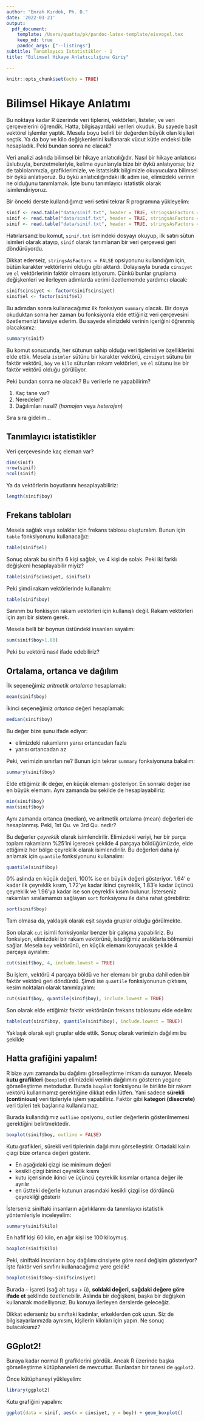 ```yaml
---
author: "Emrah Kırdök, Ph. D."
date: '2022-03-21'
output:
  pdf_document:
    template: /Users/quatta/pk/pandoc-latex-template/eisvogel.tex
    keep_md: true
    pandoc_args: ["--listings"]
subtitle: Tanımlayıcı İstatistikler - 1
title: "Bilimsel Hikaye Anlatıcılığına Giriş"

---
```


```r
knitr::opts_chunk$set(echo = TRUE)
```

# Bilimsel Hikaye Anlatımı

Bu noktaya kadar R üzerinde veri tiplerini, vektörleri, listeler, ve veri çerçevelerini öğrendik. Hatta, bilgisayardaki verileri okuduk. Bu sayede basit vektörel işlemler yaptık. Mesela boyu belirli bir değerden büyük olan kişileri seçtik. Ya da boy ve kilo değişkenlerini kullanarak vücut kütle endeksi bile hesapladık. Peki bundan sonra ne olacak?

Veri analizi aslında bilimsel bir hikaye anlatıcılığıdır. Nasıl bir hikaye anlatıcısı üslubuyla, benzetmeleriyle, kelime oyunlarıyla bize bir öykü anlatıyorsa; biz de tablolarımızla, grafiklerimizle, ve istatsisitk bilgimizle okuyuculara bilimsel bir öykü anlatıyoruz. Bu öykü anlatıcılığındaki ilk adım ise, elimizdeki verinin ne olduğunu tanımlamak. İşte bunu tanımlayıcı istatistik olarak isimlendiriyoruz.

Bir önceki derste kullandığımız veri setini tekrar R programına yükleyelim:

```r
sinif <- read.table("data/sinif.txt", header = TRUE, stringsAsFactors = FALSE)
sinif <- read.table("data/sinif.txt", header = TRUE, stringsAsFactors = FALSE)
sinif <- read.table("data/sinif.txt", header = TRUE, stringsAsFactors = FALSE)
```

Hatırlarsanız bu komut, `sinif.txt` ismindeki dosyayı okuyup, ilk satırı sütun isimleri olarak atayıp, `sinif` olarak tanımlanan bir veri çerçevesi geri döndürüyordu.

Dikkat ederseiz, `stringsAsFactors = FALSE` opsiyonunu kullandığım için, bütün karakter vektörlerini olduğu gibi aktardı. Dolayısıyla burada `cinsiyet` ve `el` vektörlerinin faktör olmasını istiyorum. Çünkü bunlar gruplama değişkenleri ve ilerleyen adımlarda verimi özetlememde yardımcı olacak:

```r
sinif$cinsiyet <- factor(sinif$cinsiyet)
sinif$el <- factor(sinif$el)
```

Bu adımdan sonra kullanacağımız ilk fonksiyon `summary` olacak. Bir dosya okuduktan sonra her zaman bu fonksiyonla elde ettiğiniz veri çerçevesini özetlemenizi tavsiye ederim. Bu sayede elinizdeki verinin içeriğini öğrenmiş olacaksınız:

```r
summary(sinif)
```

Bu komut sonucunda, her sütunun sahip olduğu veri tiplerini ve özelliklerini elde ettik. Mesela `isimler` sütünu bir karakter vektörü, `cinsiyet` sütunu bir faktör vektörü, `boy` ve `kilo` sütunları rakam vektörleri, ve `el` sütunu ise bir faktör vektörü olduğu görülüyor.

Peki bundan sonra ne olacak? Bu verilerle ne yapabilirim?

1. Kaç tane var?
2. Neredeler?
3. Dağılımları nasıl? (*homojen* veya *heterojen*)

Sıra sıra gidelim...

## Tanımlayıcı istatistikler

Veri çerçevesinde kaç eleman var?

```r
dim(sinif)
nrow(sinif)
ncol(sinif)
```

Ya da vektörlerin boyutlarını hesaplayabiliriz:

```r
length(sinif$boy)
```

## Frekans tabloları

Mesela sağlak veya solaklar için frekans tablosu oluşturalım. Bunun için `table` fonksiyonunu kullanacağız:

```r
table(sinif$el)
```

Sonuç olarak bu sinifta 6 kişi sağlak, ve 4 kişi de solak. Peki iki farklı değişkeni hesaplayabilir miyiz?

```r
table(sinif$cinsiyet, sinif$el)
```

Peki şimdi rakam vektörlerinde kullanalım:

```r
table(sinif$boy)
```

Sanırım bu fonkisyon rakam vektörleri için kullanışlı değil. Rakam vektörleri için ayrı bir sistem gerek.

Mesela belli bir boynun üstündeki insanları sayalım:

```r
sum(sinif$boy>1.80)
```

Peki bu vektörü nasıl ifade edebiliriz?

## Ortalama, ortanca ve dağılım

İlk seçeneğimiz *aritmetik ortalama* hesaplamak:

```r
mean(sinif$boy)
```

İkinci seçeneğimiz *ortanca* değeri hesaplamak:

```r
median(sinif$boy)
```

Bu değer bize şunu ifade ediyor:

- elimizdeki rakamların yarısı ortancadan fazla
- yarısı ortancadan az

Peki, verimizin sınırları ne? Bunun için tekrar `summary` fonksiyonuna bakalım:

```r
summary(sinif$boy)
```

Elde ettiğimiz ilk değer, en küçük elemanı gösteriyor. En sonraki değer ise en büyük elemanı. Aynı zamanda bu şekilde de hesaplayabiliriz:

```r
min(sinif$boy)
max(sinif$boy)
```

Aynı zamanda ortanca (median), ve aritmetik ortalama (mean) değerleri de hesaplanmış. Peki, 1st Qu. ve 3rd Qu. nedir?

Bu değerler *çeyreklik* olarak isimlendirilir. Elimizdeki veriyi, her bir parça toplam rakamların %25'ini içerecek şekilde 4 parçaya böldüğümüzde, elde ettiğimiz her bölge çeyreklik olarak isimlendirilir. Bu değerleri daha iyi anlamak için `quantile` fonksiyonunu kullanalım:

```r
quantile(sinif$boy)
```

0% aslında en küçük değeri, 100% ise en büyük değeri gösteriyor. 1.64' e kadar ilk çeyreklik kısım, 1.72'ye kadar ikinci çeyreklik, 1.83'e kadar üçüncü çeyreklik ve 1.96'ya kadar ise son çeyreklik kısım bulunur. İsterseniz rakamları sıralamamızı sağlayan `sort` fonksiyonu ile daha rahat görebiliriz:

```r
sort(sinif$boy)
```

Tam olmasa da, yaklaşık olarak eşit sayıda gruplar olduğu görülmekte. 

Son olarak `cut` isimli fonksiyonlar benzer bir çalışma yapabiliriz. Bu fonksiyon, elimizdeki bir rakam vektörünü, istediğimiz aralıklarla bölmemizi sağlar. Mesela `boy` vektörünü, en küçük elemanı koruyacak şekilde 4 parçaya ayıralım:

```r
cut(sinif$boy, 4, include.lowest = TRUE)
```

Bu işlem, vektörü 4 parçaya böldü ve her elemanı bir gruba dahil eden bir faktör vektörü geri döndürdü. Şimdi ise `quantile` fonksiyonunun çıktısını, kesim noktaları olarak tanımlayalım:

```r
cut(sinif$boy, quantile(sinif$boy), include.lowest = TRUE)
```

Son olarak elde ettiğimiz faktör vektörünün frekans tablosunu elde edelim:

```r
table(cut(sinif$boy, quantile(sinif$boy), include.lowest = TRUE))
```

Yaklaşık olarak eşit gruplar elde ettik. Sonuç olarak verimizin dağılımı bu şekilde

## Hatta grafiğini yapalım!

R bize aynı zamanda bu dağılımı görselleştirme imkanı da sunuyor. Mesela **kutu grafikleri** (`boxplot`) elimizdeki verinin dağılımını gösteren yegane görselleştirme metodudur. Burada `boxplot` fonksiyonu ile birlikte bir rakam vektörü kullanmamız gerektiğine dikkat edin lütfen. Yani sadece **sürekli (continious)**  veri tipleriyle işlem yapabiliriz. Faktör gibi **kategori (disecrete)** veri tipleri tek başlarına kullanılamaz.

Burada kullandığımız `outline` opsiyonu, outlier değerlerin gösterilmemesi gerektiğini belirtmektedir.

```r
boxplot(sinif$boy, outline = FALSE)
```

Kutu grafikleri, sürekli veri tiplerinin dağılımını görselleştirir. Ortadaki kalın çizgi bize ortanca değeri gösterir. 

- En aşağıdaki çizgi ise minimum değeri
- kesikli çizgi birinci çeyreklik kısmı
- kutu içerisinde ikinci ve üçüncü çeyreklik kısımlar ortanca değer ile ayrılır
- en üstteki değerle kutunun arasındaki kesikli çizgi ise dördüncü çeyrekliği gösterir

İsterseniz siniftaki insanların ağırlıklarını da tanımlayıcı istatistik yöntemleriyle inceleyelim:

```r
summary(sinif$kilo)
```

En hafif kişi 60 kilo, en ağır kişi ise 100 kiloymuş. 

```r
boxplot(sinif$kilo)
```

Peki, siniftaki insanların boy dağılımı cinsiyete göre nasıl değişim gösteriyor? İşte faktör veri sınıfını kullanacağımız yere geldik!

```r
boxplot(sinif$boy~sinif$cinsiyet)
```

Burada `~` işareti (sağ alt tuşu + ü), **soldaki değeri, sağdaki değere göre ifade et** şeklinde özetlenebilir. Aslında bir değişkeni, başka bir değişken kullanarak modelliyoruz. Bu konuya ilerleyen derslerde geleceğiz.

Dikkat ederseniz bu sınıftaki kadınlar, erkeklerden çok uzun. Siz de bilgisayarlarınızda aynısını, kişilerin kiloları için yapın. Ne sonuç bulacaksınız?

## GGplot2!

Buraya kadar normal R grafiklerini gördük. Ancak R üzerinde başka görselleştirme kütüphaneleri de mevcuttur. Bunlardan bir tanesi de `ggplot2`.

Önce kütüphaneyi yükleyelim:

```r
library(ggplot2)
```

Kutu grafiğini yapalım:

```r
ggplot(data = sinif, aes(x = cinsiyet, y = boy)) + geom_boxplot()
```



